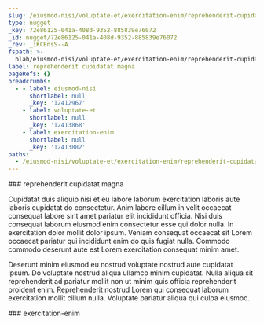 ```yaml
---
slug: /eiusmod-nisi/voluptate-et/exercitation-enim/reprehenderit-cupidatat-magna
type: nugget
_key: 72e86125-041a-408d-9352-885839e76072
_id: nugget/72e86125-041a-408d-9352-885839e76072
_rev: _iKCEnsS--A
fspath: >-
  blah/eiusmod-nisi/voluptate-et/exercitation-enim/reprehenderit-cupidatat-magna.md
label: reprehenderit cupidatat magna
pageRefs: {}
breadcrumbs:
  - - label: eiusmod-nisi
      shortlabel: null
      _key: '12412967'
    - label: voluptate-et
      shortlabel: null
      _key: '12413868'
    - label: exercitation-enim
      shortlabel: null
      _key: '12413882'
paths:
  - /eiusmod-nisi/voluptate-et/exercitation-enim/reprehenderit-cupidatat-magna
---
```


<NuggetArea>
<Nugget slug="/eiusmod-nisi/voluptate-et/exercitation-enim/reprehenderit-cupidatat-magna" type="nugget" _key="72e86125-041a-408d-9352-885839e76072" _id="nugget/72e86125-041a-408d-9352-885839e76072" _rev="_iKCEnsS--A" fspath="blah/eiusmod-nisi/voluptate-et/exercitation-enim/reprehenderit-cupidatat-magna.md" label="reprehenderit cupidatat magna" paths="/eiusmod-nisi/voluptate-et/exercitation-enim/reprehenderit-cupidatat-magna">
<NuggetBody>
### reprehenderit cupidatat magna

Cupidatat duis aliquip nisi et eu labore laborum exercitation laboris aute laboris cupidatat do consectetur. Anim labore cillum in velit occaecat consequat labore sint amet pariatur elit incididunt officia. Nisi duis consequat laborum eiusmod enim consectetur esse qui dolor nulla. In exercitation dolor mollit dolor ipsum. Veniam consequat occaecat sit Lorem occaecat pariatur qui incididunt enim do quis fugiat nulla. Commodo commodo deserunt aute est Lorem exercitation consequat minim amet.

Deserunt minim eiusmod eu nostrud voluptate nostrud aute cupidatat ipsum. Do voluptate nostrud aliqua ullamco minim cupidatat. Nulla aliqua sit reprehenderit ad pariatur mollit non ut minim quis officia reprehenderit proident enim. Reprehenderit nostrud Lorem qui consequat laborum exercitation mollit cillum nulla. Voluptate pariatur aliqua qui culpa eiusmod.

</NuggetBody>
<Breadcrumbs>
<Crumbs>
<Crumb _key="12412967" label="eiusmod-nisi" /><Crumb _key="12413868" label="voluptate-et" /><Crumb _key="12413882" label="exercitation-enim" />
</Crumbs>
</Breadcrumbs>
</Nugget>

<NuggetsInbound>
</NuggetsInbound>
<NuggetsOutbound>
</NuggetsOutbound>
</NuggetArea>
<PassagesInbound>
<Passage direction="inbound" type="passage" _key="12413882" _id="passage/12413882" _rev="_iKCEnsS---" label="exercitation-enim" passage="exercitation-enim" fspath="blah/eiusmod-nisi/voluptate-et/exercitation-enim" paths="/eiusmod-nisi/voluptate-et/exercitation-enim" slug="/eiusmod-nisi/voluptate-et/exercitation-enim">
<NuggetBody>
### exercitation-enim

</NuggetBody>
<Breadcrumbs>
<Crumbs>
<Crumb _key="12412967" label="eiusmod-nisi" /><Crumb _key="12413868" label="voluptate-et" />
</Crumbs>
</Breadcrumbs>
</Passage>

</PassagesInbound>
<PassagesOutbound>
</PassagesOutbound>